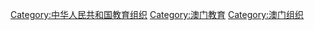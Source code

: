 [[Category:中华人民共和国教育组织|Category:中华人民共和国教育组织]]
[[Category:澳门教育|Category:澳门教育]]
[[Category:澳门组织|Category:澳门组织]]